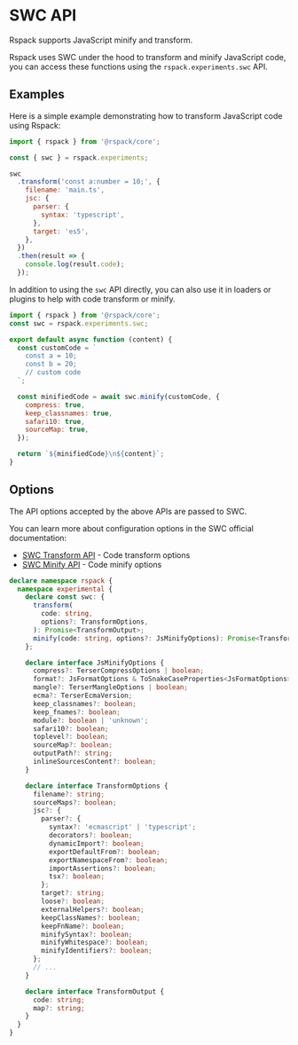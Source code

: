 # SWC API

Rspack supports JavaScript minify and transform.

Rspack uses SWC under the hood to transform and minify JavaScript code, you can access these functions using the `rspack.experiments.swc` API.

## Examples

Here is a simple example demonstrating how to transform JavaScript code using Rspack:

```js
import { rspack } from '@rspack/core';

const { swc } = rspack.experiments;

swc
  .transform('const a:number = 10;', {
    filename: 'main.ts',
    jsc: {
      parser: {
        syntax: 'typescript',
      },
      target: 'es5',
    },
  })
  .then(result => {
    console.log(result.code);
  });
```

In addition to using the `swc` API directly, you can also use it in loaders or plugins to help with code transform or minify.

```js
import { rspack } from '@rspack/core';
const swc = rspack.experiments.swc;

export default async function (content) {
  const customCode = `
    const a = 10;
    const b = 20;
    // custom code
  `;

  const minifiedCode = await swc.minify(customCode, {
    compress: true,
    keep_classnames: true,
    safari10: true,
    sourceMap: true,
  });

  return `${minifiedCode}\n${content}`;
}
```

## Options

The API options accepted by the above APIs are passed to SWC.

You can learn more about configuration options in the SWC official documentation:

- [SWC Transform API](https://swc.rs/docs/usage/core#transform) - Code transform options
- [SWC Minify API](https://swc.rs/docs/usage/core#minify) - Code minify options

```ts
declare namespace rspack {
  namespace experimental {
    declare const swc: {
      transform(
        code: string,
        options?: TransformOptions,
      ): Promise<TransformOutput>;
      minify(code: string, options?: JsMinifyOptions): Promise<TransformOutput>;
    };

    declare interface JsMinifyOptions {
      compress?: TerserCompressOptions | boolean;
      format?: JsFormatOptions & ToSnakeCaseProperties<JsFormatOptions>;
      mangle?: TerserMangleOptions | boolean;
      ecma?: TerserEcmaVersion;
      keep_classnames?: boolean;
      keep_fnames?: boolean;
      module?: boolean | 'unknown';
      safari10?: boolean;
      toplevel?: boolean;
      sourceMap?: boolean;
      outputPath?: string;
      inlineSourcesContent?: boolean;
    }

    declare interface TransformOptions {
      filename?: string;
      sourceMaps?: boolean;
      jsc?: {
        parser?: {
          syntax?: 'ecmascript' | 'typescript';
          decorators?: boolean;
          dynamicImport?: boolean;
          exportDefaultFrom?: boolean;
          exportNamespaceFrom?: boolean;
          importAssertions?: boolean;
          tsx?: boolean;
        };
        target?: string;
        loose?: boolean;
        externalHelpers?: boolean;
        keepClassNames?: boolean;
        keepFnName?: boolean;
        minifySyntax?: boolean;
        minifyWhitespace?: boolean;
        minifyIdentifiers?: boolean;
      };
      // ...
    }

    declare interface TransformOutput {
      code: string;
      map?: string;
    }
  }
}
```
